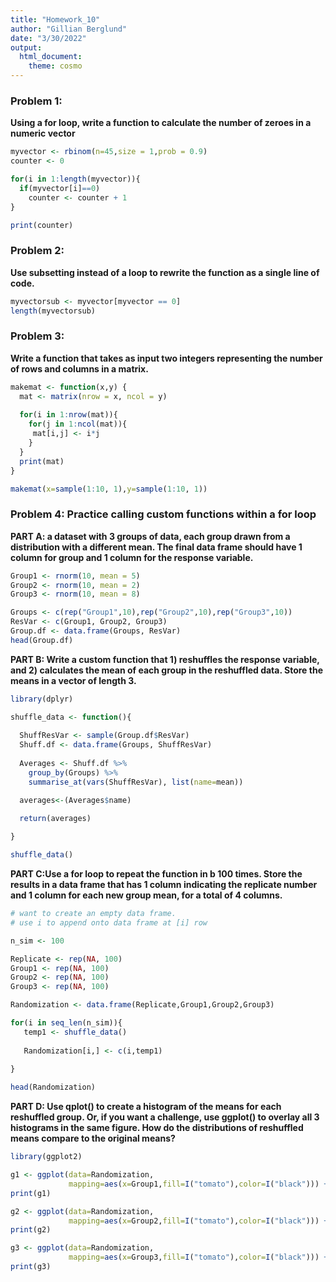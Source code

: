 ```yaml
---
title: "Homework_10"
author: "Gillian Berglund"
date: "3/30/2022"
output: 
  html_document: 
    theme: cosmo
---
```

### Problem 1:
**Using a for loop, write a function to calculate the number of zeroes in a numeric vector**

```r
myvector <- rbinom(n=45,size = 1,prob = 0.9)
counter <- 0

for(i in 1:length(myvector)){
  if(myvector[i]==0)
    counter <- counter + 1
}

print(counter)
```

### Problem 2: 
**Use subsetting instead of a loop to rewrite the function as a single line of code.**

```r
myvectorsub <- myvector[myvector == 0]
length(myvectorsub)
```

### Problem 3:
**Write a function that takes as input two integers representing the number of rows and columns in a matrix.**

```r

makemat <- function(x,y) {
  mat <- matrix(nrow = x, ncol = y)
  
  for(i in 1:nrow(mat)){
    for(j in 1:ncol(mat)){
     mat[i,j] <- i*j
    }
  }
  print(mat)
}

makemat(x=sample(1:10, 1),y=sample(1:10, 1))
```

### Problem 4: Practice calling custom functions within a for loop
**PART A: a dataset with 3 groups of data, each group drawn from a distribution with a different mean. The final data frame should have 1 column for group and 1 column for the response variable.**

```r
Group1 <- rnorm(10, mean = 5)
Group2 <- rnorm(10, mean = 2)
Group3 <- rnorm(10, mean = 8)

Groups <- c(rep("Group1",10),rep("Group2",10),rep("Group3",10))
ResVar <- c(Group1, Group2, Group3)
Group.df <- data.frame(Groups, ResVar) 
head(Group.df)

```

**PART B: Write a custom function that 1) reshuffles the response variable, and 2) calculates the mean of each group in the reshuffled data. Store the means in a vector of length 3.**

```r
library(dplyr)

shuffle_data <- function(){
  
  ShuffResVar <- sample(Group.df$ResVar)
  Shuff.df <- data.frame(Groups, ShuffResVar)
  
  Averages <- Shuff.df %>%
    group_by(Groups) %>%
    summarise_at(vars(ShuffResVar), list(name=mean))

  averages<-(Averages$name)
  
  return(averages)

}

shuffle_data()


```

**PART C:Use a for loop to repeat the function in b 100 times. Store the results in a data frame that has 1 column indicating the replicate number and 1 column for each new group mean, for a total of 4 columns.**

```r
# want to create an empty data frame. 
# use i to append onto data frame at [i] row 

n_sim <- 100

Replicate <- rep(NA, 100)
Group1 <- rep(NA, 100)
Group2 <- rep(NA, 100)
Group3 <- rep(NA, 100)

Randomization <- data.frame(Replicate,Group1,Group2,Group3)

for(i in seq_len(n_sim)){
   temp1 <- shuffle_data()
   
   Randomization[i,] <- c(i,temp1)
  
}

head(Randomization)

```

**PART D: Use qplot() to create a histogram of the means for each reshuffled group. Or, if you want a challenge, use ggplot() to overlay all 3 histograms in the same figure. How do the distributions of reshuffled means compare to the original means?**
```r
library(ggplot2)

g1 <- ggplot(data=Randomization,
             mapping=aes(x=Group1,fill=I("tomato"),color=I("black"))) + geom_histogram()
print(g1)

g2 <- ggplot(data=Randomization,
             mapping=aes(x=Group2,fill=I("tomato"),color=I("black"))) + geom_histogram()
print(g2)

g3 <- ggplot(data=Randomization,
             mapping=aes(x=Group3,fill=I("tomato"),color=I("black"))) + geom_histogram()
print(g3)

```



